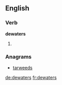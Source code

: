 ==English==

===Verb===
'''dewaters'''

# {{third-person singular of|dewater}}

===Anagrams===
* [[tarweeds#English|tarweeds]]

[[de:dewaters]]
[[fr:dewaters]]